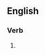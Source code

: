 ==English==

===Verb===
{{head|en|present participle}}

# {{present participle of|configure|lang=en|nocat=1}}